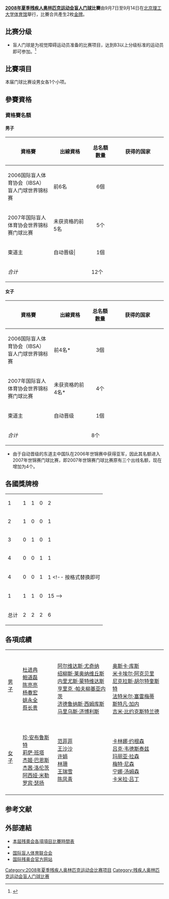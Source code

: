 '''[[2008年夏季残疾人奥林匹克运动会|2008年夏季残疾人奥林匹克运动会]][[盲人门球|盲人门球]]比賽'''由9月7日至9月14日在[[北京理工大学体育馆|北京理工大学体育馆]]舉行，比賽合共產生2枚[[金牌|金牌]]。

== 比赛分级 ==
*盲人门球是为视觉障碍运动员准备的比赛项目，达到B3以上分级标准的运动员即可参加。<ref>{{Cite web |url=http://paralympic.beijing2008.cn/sports/goalball/index.shtml |title=门球简介 |accessdate=2008-07-07 |archive-date=2008-07-08 |archive-url=https://web.archive.org/web/20080708015613/http://paralympic.beijing2008.cn/sports/goalball/index.shtml |dead-url=yes }}</ref>

== 比賽項目 ==
本届门球比赛设男女各1个小项。

== 參賽資格 ==

=== 資格賽名額 ===
{{main|2008年夏季残疾人奥林匹克运动会盲人门球资格赛}}
==== 男子 ====
{|  class="wikitable" style="font-size:85%"
!width="200"|資格賽
!width="200"|出線資格
!width="100"|总名額數量
!width="300"|获得的国家
|-
|rowspan=6 align=left|2006国际盲人体育协会（IBSA）盲人门球世界锦标赛||rowspan=6|前6名
|rowspan=6 align=center|6個||{{flaglink|立陶宛|国家男子盲人门球队}}
|-
|{{flaglink|瑞典|國家男子盲人門球隊}}
|-
|{{flaglink|美國|國家男子盲人門球隊}}
|-
|{{flaglink|斯洛文尼亚|国家男子盲人门球队}}
|-
|{{flaglink|加拿大|国家男子盲人门球队}}
|-
|{{flaglink|丹麦|国家男子盲人门球队}}
|-
|rowspan=5|2007年国际盲人体育协会世界锦标赛门球比赛||rowspan=5|未获资格的前5名
|rowspan=5 align=center|5个||{{flaglink|西班牙|国家男子盲人门球队}}
|-
|{{flaglink|巴西|国家男子盲人门球队}}
|-
|{{flaglink|伊朗|国家男子盲人门球队}}
|-
|{{flaglink|芬兰|国家男子盲人门球队}}
|-
|{{flaglink|比利时|国家男子盲人门球队}}
|-
|align=left|東道主||自动晋级|
|align=center|1個||{{flaglink|中国|国家男子盲人门球队}}
|- class="sortbottom"
!colspan=2 align=left|  ''合计''||12个||
|}

==== 女子 ====
{|  class="wikitable" style="font-size:85%"
!width="200"|資格賽
!width="200"|出線資格
!width="100"|总名額數量
!width="300"|获得的国家
|-
|rowspan=3 align=left|2006国际盲人体育协会（IBSA）盲人门球世界锦标赛||rowspan=3|前4名*
|rowspan=3 align=center|3個||{{flaglink|加拿大|国家女子盲人门球队}}
|-
|{{flaglink|美国|国家女子盲人门球队}}
|-
|{{flaglink|丹麦|国家女子盲人门球队}}
|-
|rowspan=4|2007年国际盲人体育协会世界锦标赛门球比赛||rowspan=4|未获资格的前4名*
|rowspan=4 align=center|4个||{{flaglink|德国|国家女子盲人门球队}}
|-
|{{flaglink|巴西|国家女子盲人门球队}}
|-
|{{flaglink|瑞典|国家女子盲人门球队}}
|-
|{{flaglink|日本|国家女子盲人门球队}}
|-
|align=left|東道主||自动晋级
|align=center|1個||{{flaglink|中国|国家女子盲人门球队}}
|- class="sortbottom"
!colspan=2 align=left|  ''合计''||8个||
|}

*由于自动晋级的东道主中国队在2006年世锦赛中获得亚军，因此其名额进入2007年世锦赛门球比赛，即2007年世锦赛门球比赛原有三个出线名额，现在增加为4个。

== 各國獎牌榜 ==
{| {{RankedMedalTable|class=wikitable sortable}}
|-
| 1 ||align=left| {{flagIPCteam|CHN|2008年夏季}} || 1 || 1 || 0 || 2 
|-
| 2 ||align=left| {{flagIPCteam|USA|2008年夏季}} || 1 || 0 || 0 || 1 
|-
| 3 ||align=left| {{flagIPCteam|LTU|2008年夏季}} || 0 || 1 || 0 || 1 
|-
| 4 ||align=left| {{flagIPCteam|DEN|2008年夏季}} || 0 || 0 || 1 || 1 
|-
| 4 ||align=left| {{flagIPCteam|SWE|2008年夏季}} || 0 || 0 || 1 || 1 
<!-- 按格式替换即可
|-
| 1 ||align=left| {{flagIPCteam|CHN|2008年夏季}} || 1 || 1 || 0 || 15
-->
|- class="sortbottom"
!colspan=2| 总计 || 2 || 2 || 2 || 6 
|}

== 各項成績 ==
{| {{MedalistTable|type=项目|columns=1|style=font-size:small;}}
|-
| style=font-size:midium | [[2008年夏季残疾人奥林匹克运动会男子盲人门球比赛|男子]]
| {{flagIPCteam|CHN|2008年夏季}}<br />[[杜进冉|杜进冉]]<br />[[鲍道磊|鲍道磊]]<br />[[陈亮亮|陈亮亮]]<br />[[杨春宏|杨春宏]]<br />[[姚永全|姚永全]]<br />[[蔡长贵|蔡长贵]]
| {{flagIPCteam|LTU|2008年夏季}}<br />[[阿尔维达斯·尤奇纳|阿尔维达斯·尤奇纳]]<br />[[绍柳斯·莱奥纳维丘斯|绍柳斯·莱奥纳维丘斯]]<br />[[内里尤斯·蒙特维达斯|内里尤斯·蒙特维达斯]]<br />[[亨里克_·帕夫柳基亚内茨|亨里克 ·帕夫柳基亚内茨]]<br />[[济德鲁纳斯·西姆库斯|济德鲁纳斯·西姆库斯]]<br />[[马里乌斯·济博利斯|马里乌斯·济博利斯]]
| {{flagIPCteam|SWE|2008年夏季}}<br />[[奥斯卡·库斯|奥斯卡·库斯]]<br />[[米卡埃尔·阿克贝里|米卡埃尔·阿克贝里]]<br />[[尼克拉斯·胡尔特奎斯特|尼克拉斯·胡尔特奎斯特]]<br />[[法特米尔·塞雷梅蒂|法特米尔·塞雷梅蒂]]<br />[[斯特凡·加内|斯特凡·加内]]<br />[[吉米·比约克斯特兰德|吉米·比约克斯特兰德]]
|-
| style=font-size:midium | [[2008年夏季残疾人奥林匹克运动会女子盲人门球比赛|女子]]
| {{flagIPCteam|USA|2008年夏季}}<br />[[珍·安布鲁斯特|珍·安布鲁斯特]]<br />[[莉萨·班塔|莉萨·班塔]]<br />[[杰姬·巴恩斯|杰姬·巴恩斯]]<br />[[杰茜·洛伦茨|杰茜·洛伦茨]]<br />[[阿西娅·米勒|阿西娅·米勒]]<br />[[罗宾·瑟扬|罗宾·瑟扬]]
| {{flagIPCteam|CHN|2008年夏季}}<br />[[范菲菲|范菲菲]]<br />[[王沙沙|王沙沙]]<br />[[许娟|许娟]]<br />[[林珊|林珊]]<br />[[王瑞雪|王瑞雪]]<br />[[陈凤青|陈凤青]]
| {{flagIPCteam|DEN|2008年夏季}}<br />[[卡林娜·约根森|卡林娜·约根森]]<br />[[吕克·韦德斯泰兹|吕克·韦德斯泰兹]]<br />[[玛丽亚·拉森|玛丽亚·拉森]]<br />[[梅特·尼森|梅特·尼森]]<br />[[宁娜·汤姆森|宁娜·汤姆森]]<br />[[卡米拉·吕丁|卡米拉·吕丁]]
|-
|}

== 参考文献 ==
<div class="references-small">
<references />
</div>

== 外部連結 ==
*[https://web.archive.org/web/20080607023738/http://paralympic.beijing2008.cn/schedules/index.shtml 本屆残奧会各項項目比賽時間表]
*{{cite web|url= http://paralympic.beijing2008.cn/sports/goalball/news/n214343882.shtml|title= 北京残奥盲人门球足球比賽資格賽詳情|publisher= [[BOCOG|BOCOG]]|format= htm|deadurl= yes|archiveurl= https://web.archive.org/web/20080906210318/http://paralympic.beijing2008.cn/sports/goalball/news/n214343882.shtml|archivedate= 2008-09-06|accessdate= 2008-07-07}}
*[http://www.ibsa.es/ 国际盲人体育联合会]{{Wayback|url=http://www.ibsa.es/ |date=20201127012839 }}
*[http://www.paralympic.org 国际残奥会官方网站]{{Wayback|url=http://www.paralympic.org/ |date=20060511001905 }}

{{残疾人奥林匹克运动会盲人门球比赛}}
{{2008年夏季殘疾人奧林匹克運動會項目}}

[[Category:2008年夏季残疾人奥林匹克运动会比赛项目|Category:2008年夏季残疾人奥林匹克运动会比赛项目]]
[[Category:残疾人奥林匹克运动会盲人门球比赛|Category:残疾人奥林匹克运动会盲人门球比赛]]
